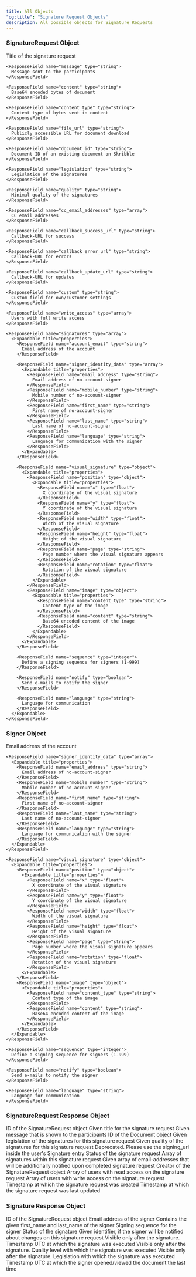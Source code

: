```yaml
---
title: All Objects
"og:title": "Signature Request Objects"
description: All possible objects for Signature Requests
---
```


### SignatureRequest Object

<ResponseField name="signature_request" type="SignatureRequest Object">
  <Expandable title="properties">
    <ResponseField name="title" type="string" required>
      Title of the signature request
    </ResponseField>

    <ResponseField name="message" type="string">
      Message sent to the participants
    </ResponseField>

    <ResponseField name="content" type="string">
      Base64 encoded bytes of document
    </ResponseField>

    <ResponseField name="content_type" type="string">
      Content type of bytes sent in content
    </ResponseField>

    <ResponseField name="file_url" type="string">
      Publicly accessible URL for document download
    </ResponseField>

    <ResponseField name="document_id" type="string">
      Document ID of an existing document on Skribble
    </ResponseField>

    <ResponseField name="legislation" type="string">
      Legislation of the signatures
    </ResponseField>

    <ResponseField name="quality" type="string">
      Minimal quality of the signatures
    </ResponseField>

    <ResponseField name="cc_email_addresses" type="array">
      CC email addresses
    </ResponseField>

    <ResponseField name="callback_success_url" type="string">
      Callback-URL for success
    </ResponseField>

    <ResponseField name="callback_error_url" type="string">
      Callback-URL for errors
    </ResponseField>

    <ResponseField name="callback_update_url" type="string">
      Callback-URL for updates
    </ResponseField>

    <ResponseField name="custom" type="string">
      Custom field for own/customer settings
    </ResponseField>

    <ResponseField name="write_access" type="array">
      Users with full write access
    </ResponseField>

    <ResponseField name="signatures" type="array">
      <Expandable title="properties">
        <ResponseField name="account_email" type="string">
          Email address of the account
        </ResponseField>

        <ResponseField name="signer_identity_data" type="array">
          <Expandable title="properties">
            <ResponseField name="email_address" type="string">
              Email address of no-account-signer
            </ResponseField>
            <ResponseField name="mobile_number" type="string">
              Mobile number of no-account-signer
            </ResponseField>
            <ResponseField name="first_name" type="string">
              First name of no-account-signer
            </ResponseField>
            <ResponseField name="last_name" type="string">
              Last name of no-account-signer
            </ResponseField>
            <ResponseField name="language" type="string">
              Language for communication with the signer
            </ResponseField>
          </Expandable>
        </ResponseField>

        <ResponseField name="visual_signature" type="object">
          <Expandable title="properties">
            <ResponseField name="position" type="object">
              <Expandable title="properties">
                <ResponseField name="x" type="float">
                  X coordinate of the visual signature
                </ResponseField>
                <ResponseField name="y" type="float">
                  Y coordinate of the visual signature
                </ResponseField>
                <ResponseField name="width" type="float">
                  Width of the visual signature
                </ResponseField>
                <ResponseField name="height" type="float">
                  Height of the visual signature
                </ResponseField>
                <ResponseField name="page" type="string">
                  Page number where the visual signature appears
                </ResponseField>
                <ResponseField name="rotation" type="float">
                  Rotation of the visual signature
                </ResponseField>
              </Expandable>
            </ResponseField>
            <ResponseField name="image" type="object">
              <Expandable title="properties">
                <ResponseField name="content_type" type="string">
                  Content type of the image
                </ResponseField>
                <ResponseField name="content" type="string">
                  Base64 encoded content of the image
                </ResponseField>
              </Expandable>
            </ResponseField>
          </Expandable>
        </ResponseField>

        <ResponseField name="sequence" type="integer">
          Define a signing sequence for signers (1-999)
        </ResponseField>

        <ResponseField name="notify" type="boolean">
          Send e-mails to notify the signer
        </ResponseField>

        <ResponseField name="language" type="string">
          Language for communication
        </ResponseField>
      </Expandable>
    </ResponseField>
  </Expandable>
</ResponseField>

### Signer Object

<ResponseField name="signer" type="Signer Object">
  <Expandable title="properties">
    <ResponseField name="account_email" type="string">
      Email address of the account
    </ResponseField>

    <ResponseField name="signer_identity_data" type="array">
      <Expandable title="properties">
        <ResponseField name="email_address" type="string">
          Email address of no-account-signer
        </ResponseField>
        <ResponseField name="mobile_number" type="string">
          Mobile number of no-account-signer
        </ResponseField>
        <ResponseField name="first_name" type="string">
          First name of no-account-signer
        </ResponseField>
        <ResponseField name="last_name" type="string">
          Last name of no-account-signer
        </ResponseField>
        <ResponseField name="language" type="string">
          Language for communication with the signer
        </ResponseField>
      </Expandable>
    </ResponseField>

    <ResponseField name="visual_signature" type="object">
      <Expandable title="properties">
        <ResponseField name="position" type="object">
          <Expandable title="properties">
            <ResponseField name="x" type="float">
              X coordinate of the visual signature
            </ResponseField>
            <ResponseField name="y" type="float">
              Y coordinate of the visual signature
            </ResponseField>
            <ResponseField name="width" type="float">
              Width of the visual signature
            </ResponseField>
            <ResponseField name="height" type="float">
              Height of the visual signature
            </ResponseField>
            <ResponseField name="page" type="string">
              Page number where the visual signature appears
            </ResponseField>
            <ResponseField name="rotation" type="float">
              Rotation of the visual signature
            </ResponseField>
          </Expandable>
        </ResponseField>
        <ResponseField name="image" type="object">
          <Expandable title="properties">
            <ResponseField name="content_type" type="string">
              Content type of the image
            </ResponseField>
            <ResponseField name="content" type="string">
              Base64 encoded content of the image
            </ResponseField>
          </Expandable>
        </ResponseField>
      </Expandable>
    </ResponseField>

    <ResponseField name="sequence" type="integer">
      Define a signing sequence for signers (1-999)
    </ResponseField>

    <ResponseField name="notify" type="boolean">
      Send e-mails to notify the signer
    </ResponseField>

    <ResponseField name="language" type="string">
      Language for communication
    </ResponseField>
  </Expandable>
</ResponseField>

### SignatureRequest Response Object

<ResponseField name="signature_request_response" type="SignatureRequest Response Object">
  <Expandable title="properties">
    <ResponseField name="id" type="string" required>
      ID of the SignatureRequest object
    </ResponseField>
    <ResponseField name="title" type="string" required>
      Given title for the signature request
    </ResponseField>
    <ResponseField name="message" type="string">
      Given message that is shown to the participants
    </ResponseField>
    <ResponseField name="document_id" type="string" required>
      ID of the Document object
    </ResponseField>
    <ResponseField name="legislation" type="string">
      Given legislation of the signatures for this signature request
    </ResponseField>
    <ResponseField name="quality" type="string">
      Given quality of the signatures for this signature request
    </ResponseField>
    <ResponseField name="signing_url" type="string">
      Deprecated. Please use the signing_url inside the user's Signature entry
    </ResponseField>
    <ResponseField name="status_overall" type="string">
      Status of the signature request
    </ResponseField>
    <ResponseField name="signatures" type="array">
      Array of signatures within this signature request
    </ResponseField>
    <ResponseField name="cc_email_addresses" type="array">
      Given array of email-addresses that will be additionally notified upon completed signature request
    </ResponseField>
    <ResponseField name="owner" type="string" required>
      Creator of the SignatureRequest object
    </ResponseField>
    <ResponseField name="read_access" type="array">
      Array of users with read access on the signature request
    </ResponseField>
    <ResponseField name="write_access" type="array">
      Array of users with write access on the signature request
    </ResponseField>
    <ResponseField name="created_at" type="string">
      Timestamp at which the signature request was created
    </ResponseField>
    <ResponseField name="updated_at" type="string">
      Timestamp at which the signature request was last updated
    </ResponseField>
  </Expandable>
</ResponseField>

### Signature Response Object

<ResponseField name="signature_response" type="Signature Response Object">
  <Expandable title="properties">
    <ResponseField name="sid" type="string" required>
      ID of the SignatureRequest object
    </ResponseField>
    <ResponseField name="account_email" type="string">
      Email address of the signer
    </ResponseField>
    <ResponseField name="signer_identity_data" type="array">
      Contains the given first_name and last_name of the signer
    </ResponseField>
    <ResponseField name="sequence" type="integer">
      Signing sequence for the signer
    </ResponseField>
    <ResponseField name="status_code" type="string">
      Status of the signature
    </ResponseField>
    <ResponseField name="notify" type="boolean">
      Given identifier, if the signer will be notified about changes on this signature request
    </ResponseField>
    <ResponseField name="signed_at" type="string">
      Visible only after the signature. Timestamp UTC at which the signature was executed
    </ResponseField>
    <ResponseField name="signed_quality" type="string">
      Visible only after the signature. Quality level with which the signature was executed
    </ResponseField>
    <ResponseField name="signed_legislation" type="string">
      Visible only after the signature. Legislation with which the signature was executed
    </ResponseField>
    <ResponseField name="last_viewed_at" type="string">
      Timestamp UTC at which the signer opened/viewed the document the last time
    </ResponseField>
  </Expandable>
</ResponseField>